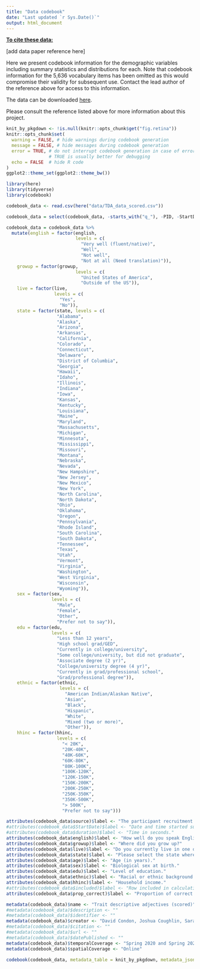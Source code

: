 ```yaml
---
title: "Data codebook"
date: "Last updated `r Sys.Date()`"
output: html_document
---
```


<u>**To cite these data:**</u>

[add data paper reference here]

Here we present codebook information for the demographic variables including summary statistics and distributions for each. Note that codebook information for the 5,636 vocabulary items has been omitted as this would compromise their validity for subsequent use. Contact the lead author of the reference above for access to this information.

The data can be downloaded [here](https://doi.org/10.7910/DVN/5T80PF).

Please consult the reference listed above for more information about this project.


```r
knit_by_pkgdown <- !is.null(knitr::opts_chunk$get("fig.retina"))
knitr::opts_chunk$set(
  warning = FALSE, # hide warnings during codebook generation
  message = FALSE, # hide messages during codebook generation
  error = TRUE, # do not interrupt codebook generation in case of errors,
                # TRUE is usually better for debugging
  echo = FALSE  # hide R code
)
ggplot2::theme_set(ggplot2::theme_bw())

```

```r
library(here)
library(tidyverse)
library(codebook)
```


```r
codebook_data <- read.csv(here("data/TDA_data_scored.csv"))
```

```r
codebook_data = select(codebook_data, -starts_with("q_"), -PID, -StartDate, -duration, -included)
```


```r
codebook_data = codebook_data %>%
  mutate(english = factor(english, 
                          levels = c(
                            "Very well (fluent/native)",
                            "Well",
                            "Not well",
                            "Not at all (Need translation)")),
    growup = factor(growup, 
                          levels = c(
                            "United States of America",
                            "Outside of the US")),
    live = factor(live,
                  levels = c(
                    "Yes",
                    "No")),
    state = factor(state, levels = c(
                   "Alabama",
                   "Alaska",
                   "Arizona",
                   "Arkansas",
                   "California",
                   "Colorado",
                   "Connecticut",
                   "Delaware",
                   "District of Columbia",
                   "Georgia",
                   "Hawaii",
                   "Idaho",
                   "Illinois",
                   "Indiana",
                   "Iowa",
                   "Kansas",
                   "Kentucky",
                   "Louisiana",
                   "Maine",
                   "Maryland",
                   "Massachusetts",
                   "Michigan",
                   "Minnesota",
                   "Mississippi",
                   "Missouri",
                   "Montana",
                   "Nebraska",
                   "Nevada",
                   "New Hampshire",
                   "New Jersey",
                   "New Mexico",
                   "New York",
                   "North Carolina",
                   "North Dakota",
                   "Ohio",
                   "Oklahoma",
                   "Oregon",
                   "Pennsylvania",
                   "Rhode Island",
                   "South Carolina",
                   "South Dakota",
                   "Tennessee",
                   "Texas",
                   "Utah",
                   "Vermont",
                   "Virginia",
                   "Washington",
                   "West Virginia",
                   "Wisconsin",
                   "Wyoming")),
    sex = factor(sex, 
                 levels = c(
                   "Male",
                   "Female",
                   "Other",
                   "Prefer not to say")),
    edu = factor(edu,
                 levels = c(
                   "Less than 12 years", 
                   "High school grad/GED",
                   "Currently in college/university",
                   "Some college/university, but did not graduate",
                   "Associate degree (2 yr)",
                   "College/university degree (4 yr)",
                   "Currently in grad/professional school",
                   "Grad/professional degree")),
    ethnic = factor(ethnic, 
                    levels = c(
                      "American Indian/Alaskan Native",
                      "Asian",
                      "Black",
                      "Hispanic",
                      "White",
                      "Mixed (two or more)",
                      "Other")),
    hhinc = factor(hhinc, 
                   levels = c(
                     "< 20K",
                     "20K-40K",
                     "40K-60K",
                     "60K-80K",
                     "80K-100K",
                     "100K-120K",
                     "120K-150K",
                     "150K-200K",
                     "200K-250K",
                     "250K-350K",
                     "350K-500K",
                     "> 500K",
                     "Prefer not to say")))
```



```r
attributes(codebook_data$source)$label <- "The participant recruitment platform from which the data were sourced."
#attributes(codebook_data$StartDate)$label <- "Date and time started survey."
#attributes(codebook_data$duration)$label <- "Time in seconds."
attributes(codebook_data$english)$label <- "How well do you speak English?"
attributes(codebook_data$growup)$label <- "Where did you grow up?"
attributes(codebook_data$live)$label <- "Do you currently live in one of the 50 states of the USA or the District of Columbia?"
attributes(codebook_data$state)$label <- "Please select the state where you currently live (or spend the most time)."
attributes(codebook_data$age)$label <- "Age (in years)."
attributes(codebook_data$sex)$label <- "Biological sex at birth."
attributes(codebook_data$edu)$label <- "Level of education."
attributes(codebook_data$ethnic)$label <- "Racial or ethnic background."
attributes(codebook_data$hhinc)$label <- "Household income."
#attributes(codebook_data$included)$label <- "Row included in calculation of item and TDA difficulty."
attributes(codebook_data$prop_correct)$label <- "Proportion of correct responses."
```

```r
metadata(codebook_data)$name <- "Trait descriptive adjectives (scored)"
#metadata(codebook_data)$description <- ""
#metadata(codebook_data)$identifier <- ""
metadata(codebook_data)$creator <- "David Condon, Joshua Coughlin, Sara Weston"
#metadata(codebook_data)$citation <- ""
#metadata(codebook_data)$url <- ""
#metadata(codebook_data)$datePublished <- ""
metadata(codebook_data)$temporalCoverage <- "Spring 2020 and Spring 2021" 
metadata(codebook_data)$spatialCoverage <- "Online" 

```

```r
codebook(codebook_data, metadata_table = knit_by_pkgdown, metadata_json = TRUE)
```